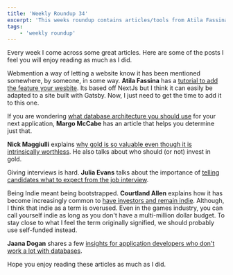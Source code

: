 ```yaml
---
title: 'Weekly Roundup 34'
excerpt: 'This weeks roundup contains articles/tools from Atila Fassina, Margo McCabe, Nick Maggiulli, Julia Evans, Courtland Allen and Jaana Dogan'
tags:
    - 'weekly roundup'
---
```


Every week I come across some great articles. Here are some of the posts I feel you will enjoy reading as much as I did.

Webmention a way of letting a website know it has been mentioned somewhere, by someone, in some way. **Atila Fassina** has a [tutorial to add the feature your wesbite](https://css-tricks.com/jumping-into-webmentions-with-nextjs-or-not/). Its based off NextJs but I think it can easily be adapted to a site built with Gatsby. Now, I just need to get the time to add it to this one.

If you are wondering [what database architecture you should use](https://dev.to/harperdb/database-architectures-use-cases-explained-5711) for your next application, **Margo McCabe** has an article that helps you determine just that.

**Nick Maggiulli** explains [why gold is so valuable even though it is intrinsically worthless](https://ofdollarsanddata.com/why-is-gold-valuable/). He also talks about who should (or not) invest in gold.

Giving interviews is hard. **Julia Evans** talks about the importance of [telling candidates what to expect from the job interview](https://jvns.ca/blog/2020/06/30/tell-candidates-what-to-expect-from-your-job-interviews/).

Being Indie meant being bootstrapped. **Courtland Allen** explains how it has become increasingly common to [have investors and remain indie](https://www.indiehackers.com/post/indie-doesn-t-mean-bootstrapped-anymore-a88300c012). Although, I think that indie as a term is overused. Even in the games industry, you can call yourself indie as long as you don't have a multi-million dollar budget. To stay close to what I feel the term originally signified, we should probably use self-funded instead.

**Jaana Dogan** shares a few [insights for application developers who don't work a lot with databases](https://medium.com/@rakyll/things-i-wished-more-developers-knew-about-databases-2d0178464f78).

Hope you enjoy reading these articles as much as I did.
